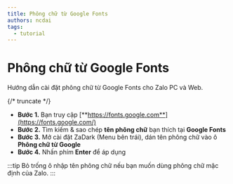 ```yaml
---
title: Phông chữ từ Google Fonts
authors: ncdai
tags:
  - tutorial
---
```


# Phông chữ từ Google Fonts

Hướng dẫn cài đặt phông chữ từ Google Fonts cho Zalo PC và Web.

{/* truncate */}

- **Bước 1.** Bạn truy cập [**https://fonts.google.com**](https://fonts.google.com/)
- **Bước 2.** Tìm kiếm & sao chép **tên phông chữ** bạn thích tại **Google Fonts**
- **Bước 3.** Mở cài đặt ZaDark (Menu bên trái), dán tên phông chữ vào ô **Phông chữ từ Google**
- **Bước 4.** Nhấn phím **Enter** để áp dụng

:::tip
Bỏ trống ô nhập tên phông chữ nếu bạn muốn dùng phông chữ mặc định của Zalo.
:::

<YouTube videoId='7yfAoLMWgdU' title="HD cài đặt phông chữ từ Google Fonts cho Zalo | zadark.com" />
